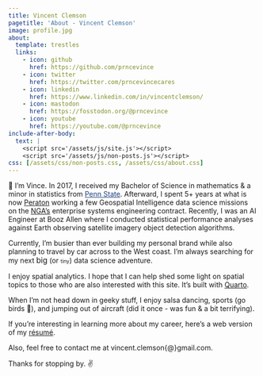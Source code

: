 ```yaml
---
title: Vincent Clemson
pagetitle: 'About - Vincent Clemson'
image: profile.jpg
about:
  template: trestles
  links:
    - icon: github
      href: https://github.com/prncevince
    - icon: twitter
      href: https://twitter.com/prncevincecares
    - icon: linkedin
      href: https://www.linkedin.com/in/vincentclemson/
    - icon: mastodon
      href: https://fosstodon.org/@prncevince
    - icon: youtube
      href: https://youtube.com/@prncevince
include-after-body:
  text: |
    <script src='/assets/js/site.js'></script>
    <script src='/assets/js/non-posts.js'></script>
css: [/assets/css/non-posts.css, /assets/css/about.css]
---
```


👋 I'm Vince. In 2017, I received my Bachelor of Science in mathematics & a minor in statistics from <a href="https://www.psu.edu" style="color: #1e407c">Penn State</a>. Afterward, I spent 5+ years at what is now [Peraton](https://www.peraton.com) working a few Geospatial Intelligence data science missions on the [NGA's](https://www.nga.mil) enterprise systems engineering contract. Recently, I was an AI Engineer at Booz Allen where I conducted statistical performance analyses against Earth observing satellite imagery object detection algorithms. 

Currently, I'm busier than ever building my personal brand while also planning to travel by car across <a class="usa" href="usapop.html" target="_blank"></a> to the West coast. I'm always searching for my next [big]{style='font-size:1.1em'} (or [tiny]{style='font-size:0.75em'}) data science adventure.

I enjoy spatial analytics. I hope that I can help shed some light on spatial topics to those who are also interested with this site. It's built with [Quarto](https://quarto.org).

When I'm not head down in geeky stuff, I enjoy salsa dancing, sports (go birds 🦅), and jumping out of aircraft (did it once - was fun & a bit terrifying).

If you're interesting in learning more about my career, here's a web version of my [résumé](/resume){.external target='_blank'}.

Also, feel free to contact me at vincent.clemson{@}gmail.com. 

Thanks for stopping by. ✌️ 


